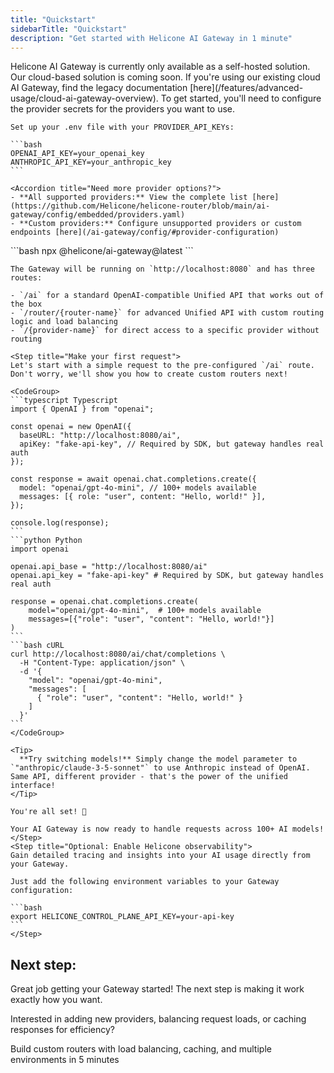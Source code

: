 ```yaml
---
title: "Quickstart"
sidebarTitle: "Quickstart"
description: "Get started with Helicone AI Gateway in 1 minute"
---
```


<Warning>
  Helicone AI Gateway is currently only available as a self-hosted solution. Our cloud-based solution is coming soon. 
  </Warning>

<Accordion title="Still using our legacy cloud AI Gateway?">
      If you're using our existing cloud AI Gateway, find the legacy documentation [here](/features/advanced-usage/cloud-ai-gateway-overview).
</Accordion>

<Steps>
  <Step title="Configure provider secrets">
    To get started, you'll need to configure the provider secrets for the providers you want to use.

    Set up your .env file with your PROVIDER_API_KEYs:

    ```bash
    OPENAI_API_KEY=your_openai_key
    ANTHROPIC_API_KEY=your_anthropic_key
    ```

    <Accordion title="Need more provider options?">
    - **All supported providers:** View the complete list [here](https://github.com/Helicone/helicone-router/blob/main/ai-gateway/config/embedded/providers.yaml)
    - **Custom providers:** Configure unsupported providers or custom endpoints [here](/ai-gateway/config/#provider-configuration)
  </Accordion>
  </Step>
  <Step title="Start the Gateway">
    ```bash
    npx @helicone/ai-gateway@latest
    ```

    The Gateway will be running on `http://localhost:8080` and has three routes:

    - `/ai` for a standard OpenAI-compatible Unified API that works out of the box
    - `/router/{router-name}` for advanced Unified API with custom routing logic and load balancing
    - `/{provider-name}` for direct access to a specific provider without routing
  </Step>

    <Step title="Make your first request">
    Let's start with a simple request to the pre-configured `/ai` route. Don't worry, we'll show you how to create custom routers next!

    <CodeGroup>
    ```typescript Typescript
    import { OpenAI } from "openai";

    const openai = new OpenAI({
      baseURL: "http://localhost:8080/ai",
      apiKey: "fake-api-key", // Required by SDK, but gateway handles real auth
    });

    const response = await openai.chat.completions.create({
      model: "openai/gpt-4o-mini", // 100+ models available
      messages: [{ role: "user", content: "Hello, world!" }],
    });

    console.log(response);
    ```
    ```python Python
    import openai

    openai.api_base = "http://localhost:8080/ai"
    openai.api_key = "fake-api-key" # Required by SDK, but gateway handles real auth

    response = openai.chat.completions.create(
        model="openai/gpt-4o-mini",  # 100+ models available
        messages=[{"role": "user", "content": "Hello, world!"}]
    )
    ```
    ```bash cURL
    curl http://localhost:8080/ai/chat/completions \
      -H "Content-Type: application/json" \
      -d '{
        "model": "openai/gpt-4o-mini",
        "messages": [
          { "role": "user", "content": "Hello, world!" }
        ]
      }'
    ```
    </CodeGroup>

    <Tip>
      **Try switching models!** Simply change the model parameter to `"anthropic/claude-3-5-sonnet"` to use Anthropic instead of OpenAI. Same API, different provider - that's the power of the unified interface!
    </Tip>

    You're all set! 🎉 
    
    Your AI Gateway is now ready to handle requests across 100+ AI models!
    </Step>
    <Step title="Optional: Enable Helicone observability">
    Gain detailed tracing and insights into your AI usage directly from your Gateway.
    
    Just add the following environment variables to your Gateway configuration:

    ```bash
    export HELICONE_CONTROL_PLANE_API_KEY=your-api-key
    ```
    </Step>
</Steps>

## Next step:

Great job getting your Gateway started! The next step is making it work exactly how you want.

Interested in adding new providers, balancing request loads, or caching responses for efficiency?

<Card title="Router Quickstart" icon="rocket" href="/ai-gateway/router-quickstart" horizontal>
    Build custom routers with load balancing, caching, and multiple environments in 5 minutes
</Card>